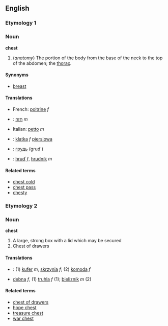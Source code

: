 == English ==

===Etymology 1===

=== Noun ===
'''chest'''

# (''anatomy'') The portion of the body from the base of the neck to the top of the abdomen; the [[thorax]].

====Synonyms====
*[[breast]]

====Translations====
*French: [[poitrine]] ''f''
*{{He}}: [[חזה]] ''m''
*Italian: [[petto]] ''m''
*{{pl}}: [[klatka]] ''f'' [[piersiowa]]
*{{ru}}: [[грудь]] (grud')
*{{sk}}: [[hruď]] ''f'', [[hrudník]] ''m''

====Related terms====
*[[chest cold]]
*[[chest pass]]
*[[chesty]]

===Etymology 2===

=== Noun ===
'''chest'''

# A large, strong box with a lid which may be secured
# Chest of drawers

====Translations====
*{{pl}}: (1) [[kufer]] ''m'', [[skrzynia]] ''f''; (2) [[komoda]] ''f''
*{{sk}} [[debna#Slovak|debna]] ''f'', (1) [[truhla#truhla|truhla]] ''f'' (1); [[bielizník#Slovak|bielizník]] ''m'' (2)

==== Related terms ====
*[[chest of drawers]]
*[[hope chest]]
*[[treasure chest]]
*[[war chest]]